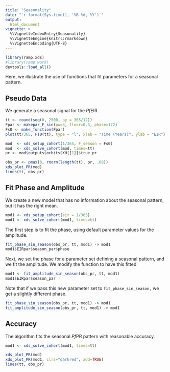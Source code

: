 ```yaml
---
title: "Seasonality" 
date: "`r format(Sys.time(), '%B %d, %Y')`"
output:
  html_document 
vignette: >
  %\VignetteIndexEntry{Seasonality}
  %\VignetteEngine{knitr::rmarkdown}
  %\VignetteEncoding{UTF-8}
---
```


```r
library(ramp.xds)
#library(ramp.work)
devtools::load_all()
```

Here, we illustrate the use of functions that fit parameters for a seasonal pattern. 

## Pseudo Data

We generate a seasonal signal for the *Pf*EIR. 

```r
tt <- round(seq(0, 2500, by = 365/12)) 
Fpar <- makepar_F_sin(pw=3, floor=0.3, phase=172)
Fs0 <- make_function(Fpar) 
plot(tt/365, Fs0(tt), type = "l", xlab = "Time (Years)", ylab = "EIR")
```

```r
mod  <- xds_setup_cohort(1/365, F_season = Fs0)
mod  <- xds_solve_cohort(mod, times=tt)  
pr <- mod$outputs$orbits$XH[[1]]$true_pr 
```


```r
obs_pr <- pmax(0, rnorm(length(tt), pr, .08))
xds_plot_PR(mod)
lines(tt, obs_pr)
```

## Fit Phase and Amplitude

We create a new model that has no information about the seasonal pattern, but it has the right mean. 

```r
mod1 <- xds_setup_cohort(eir = 1/365) 
mod1 <- xds_solve_cohort(mod1, times=tt)
```

The first step is to fit the phase, using default parameter values for the amplitude. 

```r
fit_phase_sin_season(obs_pr, tt, mod1) -> mod1 
mod1$EIRpar$season_par$phase 
```

Next, we set the phase for a parameter set defining a seasonal pattern, and we fit the amplitude. We modify the function to have this fitted 

```r
mod1 <- fit_amplitude_sin_season(obs_pr, tt, mod1)
mod1$EIRpar$season_par
```

Note that if we pass this new parameter set to `fit_phase_sin_season,`  we get a slightly different phase. 

```r
fit_phase_sin_season(obs_pr, tt, mod1) -> mod1 
fit_amplitude_sin_season(obs_pr, tt, mod1) -> mod1
```

## Accuracy 

The algorithm fits the seasonal *Pf*PR pattern with reasonable accuracy. 

```r
mod1 <- xds_solve_cohort(mod1, times=tt)

xds_plot_PR(mod)
xds_plot_PR(mod1, clrs="darkred", add=TRUE)
lines(tt, obs_pr)
```


